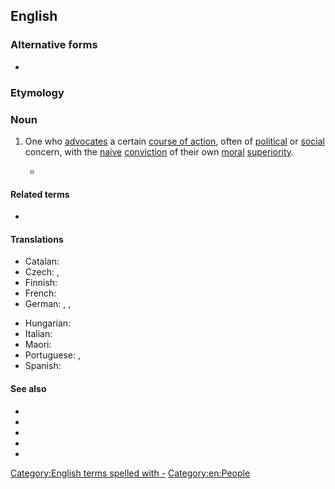 {{also|dogooder}}
==English==

===Alternative forms===
* {{alter|en|dogooder}}

===Etymology===
{{suffix|en|[[do]] [[good]]|er|id2=agent noun}}

===Noun===
{{en-noun}}

# {{lb|en|derogatory}} One who [[advocate]]s a certain [[course of action]], often of [[political]] or [[social]] concern, with the [[naive]] [[conviction]] of their own [[moral]] [[superiority]].
#: {{ux|en|Prohibition in the United States was an unsuccessful attempt by '''do-gooders''' to save people from the dangers of alcohol, whether they wanted to be saved or not.}}
#* {{quote-av|en|year=1979|title={{w|Monty Python's Life of Brian}}|role=Ex-Leper|actor=Michael Palin|passage=I was hopping along, minding my own business. All of a sudden, up he comes, cures me. One minute I'm a leper with a trade, next minute my livelihood's gone. Not so much as a by-your-leave! “You're cured mate.” Bloody '''do-gooder'''.}}

====Related terms====
* {{l|en|do-goodism}}

====Translations====
{{trans-top|one who has a conviction of their own moral superiority}}
* Catalan: {{t+|ca|bonista|m|f}}
* Czech: {{t+|cs|sluníčkář|m}}, {{t+|cs|pravdoláskař}}
* Finnish: {{t+|fi|maailmanparantaja}}
* French: {{t+|fr|bonne âme|f}}
* German: {{t+|de|Gutmensch|m}}, {{t+|de|Weltverbesserer|m}}, {{t|de|Weltverbesserin|m}}
{{trans-mid}}
* Hungarian: {{t|hu|[[jótét]] [[lélek]]}}
* Italian: {{t+|it|buonista|m|f}}
* Maori: {{t|mi|kaiauwaha}}
* Portuguese: {{t|pt|cidadão de bem|m}}, {{t+|pt|moralista|m|f}}
* Spanish: {{t|es|buenista|m|f}}
{{trans-bottom}}

====See also====
* {{l|en|bleeding heart}}
* {{l|en|political correctness}}
* {{l|en|social justice warrior}}
* {{l|en|self-righteous}}
* {{l|en|moralist}}

[[Category:English terms spelled with -]]
[[Category:en:People]]
